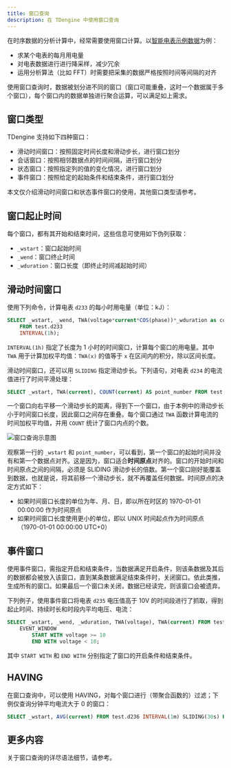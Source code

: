 ```yaml
---
title: 窗口查询
description: 在 TDengine 中使用窗口查询
---
```



在时序数据的分析计算中，经常需要使用窗口计算。以[智能电表示例数据](../../../get-started/package)为例：

- 求某个电表的每月用电量
- 对电表数据进行进行降采样，减少冗余
- 运用分析算法（比如 FFT）时需要把采集的数据严格按照时间等间隔的对齐

使用窗口查询时，数据被划分进不同的窗口（窗口可能重叠，这时一个数据属于多个窗口），每个窗口内的数据单独进行聚合运算，可以满足如上需求。

## 窗口类型

TDengine 支持如下四种窗口：

- 滑动时间窗口：按照固定时间长度和滑动步长，进行窗口划分
- 会话窗口：按照相邻数据点的时间间隔，进行窗口划分
- 状态窗口：按照指定列的值的变化情况，进行窗口划分
- 事件窗口：按照给定的起始条件和结束条件，进行窗口划分

本文仅介绍滑动时间窗口和状态事件窗口的使用，其他窗口类型请参考<ToSql/>。

## 窗口起止时间

每个窗口，都有其开始和结束时间，这些信息可使用如下伪列获取：

- `_wstart`：窗口起始时间
- `_wend`：窗口终止时间
- `_wduration`：窗口长度（即终止时间减起始时间）

## 滑动时间窗口

使用下列命令，计算电表 `d233` 的每小时用电量（单位：kJ）： 

```sql
SELECT _wstart, _wend, TWA(voltage*current*COS(phase))*_wduration as consumption
    FROM test.d233
    INTERVAL(1h);
```
`INTERVAL(1h)` 指定了长度为 1 小时的时间窗口，计算每个窗口的用电量。其中 `TWA` 用于计算加权平均值：`TWA(x)` 的值等于 `x` 在区间内的积分，除以区间长度。

滑动时间窗口，还可以用 `SLIDING` 指定滑动步长。下列语句，对电表 `d234` 的电流值进行了时间平滑处理：

```sql
SELECT _wstart, TWA(current), COUNT(current) AS point_number FROM test.d234 INTERVAL(1h) SLIDING(30m) LIMIT 10;
```

一个窗口向右平移一个滑动步长的距离，得到下一个窗口，由于本例中的滑动步长小于时间窗口长度，因此窗口之间存在重叠。每个窗口通过 `TWA` 函数计算电流的时间加权平均值，并用 `COUNT` 统计了窗口内点的个数。

![窗口查询示意图](./query-example.png)

观察第一行的 `_wstart` 和 `point_number`，可以看到，第一个窗口的起始时间并没有和第一个数据点对齐。这是因为，窗口适合**时间原点**对齐的。窗口的开始时间和时间原点之间的间隔，必须是 SLIDING 滑动步长的倍数。第一个窗口刚好能覆盖到数据，也就是说，将其前移一个滑动步长，就不再覆盖任何数据。时间原点的决定方式如下：

- 如果时间窗口长度的单位为年、月、日，即以所在时区的 1970-01-01 00:00:00 作为时间原点
- 如果时间窗口长度使用更小的单位，即以 UNIX 时间起点作为时间原点（1970-01-01 00:00:00 UTC+0）

## 事件窗口

使用事件窗口，需指定开启和结束条件，当数据满足开启条件，则该条数据及其后的数据都会被放入该窗口，直到某条数据满足结束条件时，关闭窗口。依此类推，生成所有的窗口。如果最后一个窗口未关闭，数据已经读完，则该窗口会被遗弃。

下列例子，使用事件窗口将电表 `d235` 电压值高于 10V 的时间段进行了抓取，得到起止时间、持续时长和时段内平均电压、电流：

```sql
SELECT _wstart, _wend, _wduration, TWA(voltage), TWA(current) FROM test.d235
    EVENT_WINDOW
        START WITH voltage >= 10
        END WITH voltage < 10;
```

其中 `START WITH` 和 `END WITH` 分别指定了窗口的开启条件和结束条件。

## HAVING
在窗口查询中，可以使用 HAVING，对每个窗口进行（带聚合函数的）过滤；下例仅查询分钟平均电流大于 0 的窗口：

```sql
SELECT _wstart, AVG(current) FROM test.d236 INTERVAL(1m) SLIDING(30s) HAVING AVG(current)>0;
```

## 更多内容

关于窗口查询的详尽语法细节，请参考<ToSql/>。